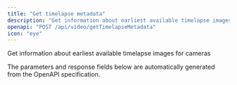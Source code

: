 ```yaml
---
title: "Get timelapse metadata"
description: "Get information about earliest available timelapse images for cameras"
openapi: "POST /api/video/getTimelapseMetadata"
icon: "eye"
---
```


Get information about earliest available timelapse images for cameras

<Note>
The parameters and response fields below are automatically generated from the OpenAPI specification.
</Note>
